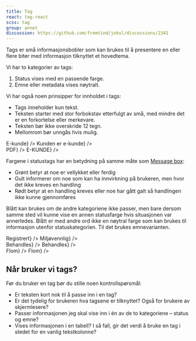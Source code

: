 ```yaml
---
title: Tag
react: tag-react
scss: tag
group: annet
discussion: https://github.com/fremtind/jokul/discussions/2341
---
```



<Ingress>
	Tags er små informasjonsbobler som kan brukes til å presentere en eller flere biter med informasjon tilknyttet et
	hovedtema.
</Ingress>

Vi har to kategorier av tags:

1.  Status vises med en passende farge.
2.  Emne eller metadata vises nøytralt.

<ComponentExample title="Tag" component={TagExample}>
	<CodeDemo code={tagExampleCode} />
</ComponentExample>

Vi har også noen prinsipper for innholdet i tags:

-   Tags inneholder kun tekst.
-   Teksten starter med stor forbokstav etterfulgt av små, med mindre det er en forkortelse eller merkevare.
-   Teksten bør ikke overskride 12 tegn.
-   Mellomrom bør unngås hvis mulig.

<div>
	<DoDontExample
		type="do"
		description="Kort tekst"
		content={<Tag className="jkl-spacing-2xs--right jkl-spacing-2xs--top">E-kunde</Tag>}
	/>
	<DoDontExample
		type="dont"
		description="Lang tekst"
		content={<Tag className="jkl-spacing-2xs--right jkl-spacing-2xs--top">Kunden er e-kunde</Tag>}
	/>
</div>
<div>
	<DoDontExample
		type="do"
		description="Forkortelse"
		content={<Tag className="jkl-spacing-2xs--right jkl-spacing-2xs--top">PDF</Tag>}
	/>
	<DoDontExample
		type="dont"
		description="Alt som versaler"
		content={<Tag className="jkl-spacing-2xs--right jkl-spacing-2xs--top">E-KUNDE</Tag>}
	/>
</div>

Fargene i statustags har en betydning på samme måte som [Message box](/komponenter/messagebox):

-   Grønt betyr at noe er vellykket eller ferdig
-   Gult informerer om noe som kan ha innvirkning på brukeren, men hvor det ikke kreves en handling
-   Rødt betyr at en handling kreves eller noe har gått galt så handlingen ikke kunne gjennomføres

Blått kan brukes om de andre kategoriene ikke passer, men bare dersom samme sted vil kunne vise en annen statusfarge hvis situasjonen var annerledes. Blått er med andre ord ikke en nøytral farge som kan brukes til informasjon utenfor statuskategorien. Til det brukes emnevarianten.

<div>
	<DoDontExample
		type="do"
		description="Status"
		content={<SuccessTag className="jkl-spacing-2xs--right jkl-spacing-2xs--top">Registrert</SuccessTag>}
	/>
	<DoDontExample
		type="dont"
		description="Statusfarge for emne"
		content={<SuccessTag className="jkl-spacing-2xs--right jkl-spacing-2xs--top">Miljøvennlig</SuccessTag>}
	/>
</div>
<div>
	<DoDontExample
		type="do"
		description="Status"
		content={<InfoTag className="jkl-spacing-2xs--right jkl-spacing-2xs--top">Behandles</InfoTag>}
	/>
	<DoDontExample
		type="dont"
		description="Emnefarge for status"
		content={<Tag className="jkl-spacing-2xs--right jkl-spacing-2xs--top">Behandles</Tag>}
	/>
</div>
<div>
	<DoDontExample
		type="do"
		description="Emne"
		content={<Tag className="jkl-spacing-2xs--right jkl-spacing-2xs--top">Flom</Tag>}
	/>
	<DoDontExample
		type="dont"
		description="Statusfarge for emne"
		content={<InfoTag className="jkl-spacing-2xs--right jkl-spacing-2xs--top">Flom</InfoTag>}
	/>
</div>

## Når bruker vi tags?

Før du bruker en tag bør du stille noen kontrollspørsmål:

-   Er teksten kort nok til å passe inn i en tag?
-   Er det tydelig for brukeren hva tagsene er tilknyttet? Også for brukere av skjermlesere?
-   Passer informasjonen jeg skal vise inn i én av de to kategoriene – status og emne?
-   Vises informasjonen i en tabell? I så fall, gir det verdi å bruke en tag i stedet for en vanlig tekstkolonne?
